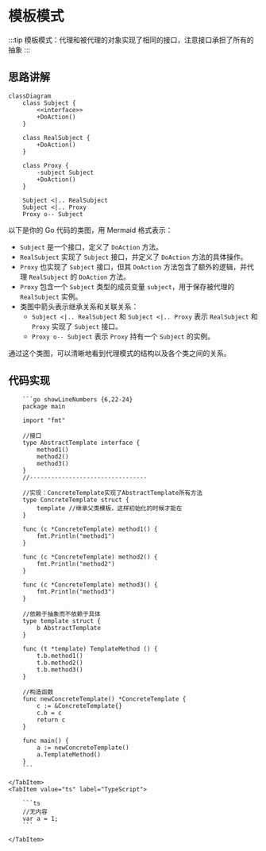 
# 模板模式
:::tip
模板模式：代理和被代理的对象实现了相同的接口，注意接口承担了所有的抽象
:::

## 思路讲解

```mermaid
classDiagram
    class Subject {
        <<interface>>
        +DoAction()
    }

    class RealSubject {
        +DoAction()
    }

    class Proxy {
        -subject Subject
        +DoAction()
    }

    Subject <|.. RealSubject
    Subject <|.. Proxy
    Proxy o-- Subject
```

以下是你的 Go 代码的类图，用 Mermaid 格式表示：


- `Subject` 是一个接口，定义了 `DoAction` 方法。
- `RealSubject` 实现了 `Subject` 接口，并定义了 `DoAction` 方法的具体操作。
- `Proxy` 也实现了 `Subject` 接口，但其 `DoAction` 方法包含了额外的逻辑，并代理 `RealSubject` 的 `DoAction` 方法。
- `Proxy` 包含一个 `Subject` 类型的成员变量 `subject`，用于保存被代理的 `RealSubject` 实例。
- 类图中箭头表示继承关系和关联关系：
  - `Subject <|.. RealSubject` 和 `Subject <|.. Proxy` 表示 `RealSubject` 和 `Proxy` 实现了 `Subject` 接口。
  - `Proxy o-- Subject` 表示 `Proxy` 持有一个 `Subject` 的实例。

通过这个类图，可以清晰地看到代理模式的结构以及各个类之间的关系。
## 代码实现

<Tabs>
    <TabItem value="golang" label="Golang">

        ```go showLineNumbers {6,22-24}
        package main

        import "fmt"

        //接口
        type AbstractTemplate interface {
            method1()
            method2()
            method3()
        }
        //---------------------------------

        //实现：ConcreteTemplate实现了AbstractTemplate所有方法
        type ConcreteTemplate struct {
            template //继承父类模板，这样初始化的时候才能在
        }

        func (c *ConcreteTemplate) method1() {
            fmt.Println("method1")
        }

        func (c *ConcreteTemplate) method2() {
            fmt.Println("method2")
        }

        func (c *ConcreteTemplate) method3() {
            fmt.Println("method3")
        }

        //依赖于抽象而不依赖于具体
        type template struct {
            b AbstractTemplate
        }

        func (t *template) TemplateMethod () {
            t.b.method1()
            t.b.method2()
            t.b.method3() 
        }

        //构造函数
        func newConcreteTemplate() *ConcreteTemplate {
            c := &ConcreteTemplate{}
            c.b = c
            return c
        }

        func main() {
            a := newConcreteTemplate()
            a.TemplateMethod()
        }
        ```

    </TabItem>
    <TabItem value="ts" label="TypeScript">

        ```ts
        //无内容
        var a = 1;
        ```

    </TabItem>
</Tabs>



